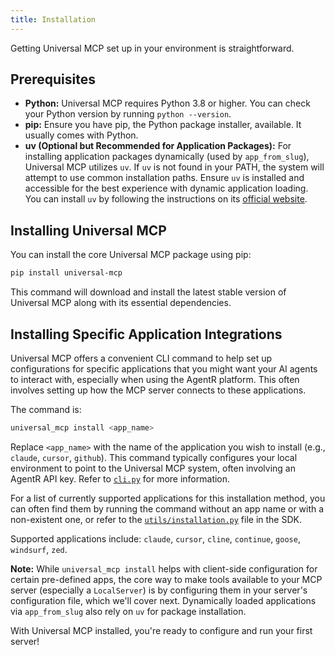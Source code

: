 ```yaml
---
title: Installation
---
```


Getting Universal MCP set up in your environment is straightforward.

## Prerequisites

*   **Python:** Universal MCP requires Python 3.8 or higher. You can check your Python version by running `python --version`.
*   **pip:** Ensure you have pip, the Python package installer, available. It usually comes with Python.
*   **uv (Optional but Recommended for Application Packages):** For installing application packages dynamically (used by `app_from_slug`), Universal MCP utilizes `uv`. If `uv` is not found in your PATH, the system will attempt to use common installation paths. Ensure `uv` is installed and accessible for the best experience with dynamic application loading. You can install `uv` by following the instructions on its [official website](https://docs.astral.sh/uv/#installation).

## Installing Universal MCP

You can install the core Universal MCP package using pip:

```bash
pip install universal-mcp
```

This command will download and install the latest stable version of Universal MCP along with its essential dependencies.

## Installing Specific Application Integrations

Universal MCP offers a convenient CLI command to help set up configurations for specific applications that you might want your AI agents to interact with, especially when using the AgentR platform. This often involves setting up how the MCP server connects to these applications.

The command is:

```bash
universal_mcp install <app_name>
```

Replace `<app_name>` with the name of the application you wish to install (e.g., `claude`, `cursor`, `github`). This command typically configures your local environment to point to the Universal MCP system, often involving an AgentR API key.
Refer to [`cli.py`](https://github.com/universal-mcp/universal-mcp/blob/master/src/universal_mcp/cli.py) for more information.

For a list of currently supported applications for this installation method, you can often find them by running the command without an app name or with a non-existent one, or refer to the [`utils/installation.py`](https://github.com/universal-mcp/universal-mcp/blob/master/src/universal_mcp/utils/installation.py) file in the SDK.

Supported applications include: `claude`, `cursor`, `cline`, `continue`, `goose`, `windsurf`, `zed`. 

**Note:** While `universal_mcp install` helps with client-side configuration for certain pre-defined apps, the core way to make tools available to your MCP server (especially a `LocalServer`) is by configuring them in your server's configuration file, which we'll cover next. Dynamically loaded applications via `app_from_slug` also rely on `uv` for package installation.

With Universal MCP installed, you're ready to configure and run your first server!